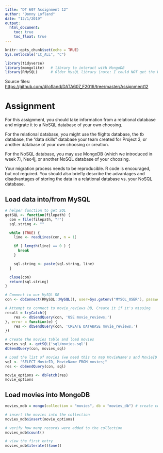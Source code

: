 ```yaml
---
title: "DT 607 Assignment 12"
author: "Donny Lofland"
date: "12/1/2019"
output:
  html_document:
    toc: true
    toc_float: true
---
```


```r
knitr::opts_chunk$set(echo = TRUE)
Sys.setlocale("LC_ALL", "C")

library(tidyverse)
library(mongolite)   # library to interact with MongoDB
library(RMySQL)      # Older MysQL library (note: I could NOT get the RMariaDB lib to work)
```

Source files: [https://github.com/djlofland/DATA607_F2019/tree/master/Assignment12](https://github.com/djlofland/DATA607_F2019/tree/master/Assignment12)

# Assignment

For this assignment, you should take information from a relational database and migrate it to a NoSQL database of your own choosing.

For the relational database, you might use the flights database, the tb database, the "data skills" database your team created for Project 3, or another database of your own choosing or creation.

For the NoSQL database, you may use MongoDB (which we introduced in week 7), Neo4j, or another NoSQL database of your choosing.

Your migration process needs to be reproducible.  R code is encouraged, but not required.  You should also briefly describe the advantages and disadvantages of storing the data in a relational database vs. your NoSQL database.

## Load data into/from MySQL

```r
# helper function to get SQL
getSQL <- function(filepath) {
  con = file(filepath, "r")
  sql.string <- ""

  while (TRUE) {
    line <- readLines(con, n = 1)

    if ( length(line) == 0 ) {
      break
    }

    sql.string <- paste(sql.string, line)
  }

  close(con)
  return(sql.string)
}

# Connect to our MySQL DB
con <- dbConnect(RMySQL::MySQL(), user=Sys.getenv("MYSQL_USER"), password=Sys.getenv("MYSQL_PASSWORD"), host=Sys.getenv("MYSQL_HOST"))

# Attempt to connect to movie_reviews DB, Create it if it's missing
result = tryCatch({
    res <- dbSendQuery(con, 'USE movie_reviews;')
}, error = function(e) {
    res <- dbSendQuery(con, 'CREATE DATABASE movie_reviews;')
})

# Create the movies table and load movies
movies_sql <- getSQL('sql/movies.sql')
dbSendQuery(con, movies_sql)

# Load the list of movies (we need this to map MovieName's and MovieID's)
sql <- "SELECT MovieID, MovieName FROM movies;"
res <- dbSendQuery(con, sql)

movie_options <- dbFetch(res)
movie_options
```

## Load movies into MongoDB
```r
movies_mdb = mongo(collection = "movies", db = "movies_db") # create connection, database and collection

# insert the movies into the collection
movies_mdb$insert(movie_options)

# verify how many records were added to the collection
movies_mdb$count()

# view the first entry
movies_mdb$iterate()$one()
```

